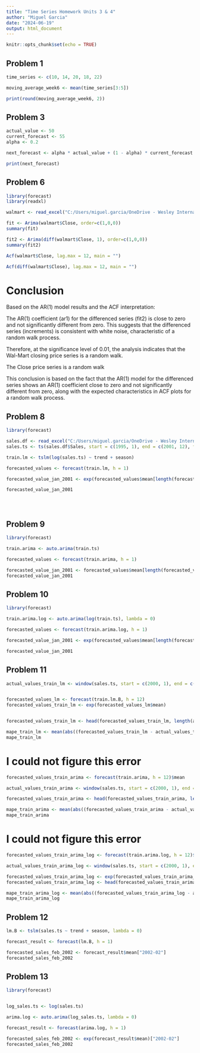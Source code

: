 ```yaml
---
title: "Time Series Homework Units 3 & 4"
author: "Miguel Garcia"
date: "2024-06-19"
output: html_document
---
```


```r
knitr::opts_chunk$set(echo = TRUE)
```

## Problem 1
```r
time_series <- c(10, 14, 20, 18, 22)

moving_average_week6 <- mean(time_series[3:5])

print(round(moving_average_week6, 2))

```

## Problem 3

```r
actual_value <- 50
current_forecast <- 55
alpha <- 0.2

next_forecast <- alpha * actual_value + (1 - alpha) * current_forecast

print(next_forecast)

```
## Problem 6
```r
library(forecast)
library(readxl)

walmart <- read_excel("C:/Users/miguel.garcia/OneDrive - Wesley International/Documents/ND/Time Series Analysis/PTSF-Datasets-20240524T164257Z-001/PTSF-Datasets/WalMartStock.xls")

fit <- Arima(walmart$Close, order=c(1,0,0))
summary(fit)

```
``` r
fit2 <- Arima(diff(walmart$Close, 1), order=c(1,0,0))
summary(fit2)
```
```r
Acf(walmart$Close, lag.max = 12, main = "")

Acf(diff(walmart$Close), lag.max = 12, main = "")

```
# Conclusion
Based on the AR(1) model results and the ACF interpretation:

The AR(1) coefficient (ar1) for the differenced series (fit2) is close to zero and not significantly different from zero. This suggests that the differenced series (increments) is consistent with white noise, characteristic of a random walk process.

Therefore, at the significance level of 0.01, the analysis indicates that the Wal-Mart closing price series is a random walk.

The Close price series is a random walk

This conclusion is based on the fact that the AR(1) model for the differenced series shows an AR(1) coefficient close to zero and not significantly different from zero, along with the expected characteristics in ACF plots for a random walk process.

## Problem 8
```r
library(forecast)

sales.df <- read_excel("C:/Users/miguel.garcia/OneDrive - Wesley International/Documents/ND/Time Series Analysis/PTSF-Datasets-20240524T164257Z-001/PTSF-Datasets/SouvenirSales.xls")
sales.ts <- ts(sales.df$Sales, start = c(1995, 1), end = c(2001, 12), freq = 12)

train.lm <- tslm(log(sales.ts) ~ trend + season)

forecasted_values <- forecast(train.lm, h = 1)

forecasted_value_jan_2001 <- exp(forecasted_values$mean[length(forecasted_values$mean)])

forecasted_value_jan_2001





```
## Problem 9
```r
library(forecast)

train.arima <- auto.arima(train.ts)

forecasted_values <- forecast(train.arima, h = 1)

forecasted_value_jan_2001 <- forecasted_values$mean[length(forecasted_values$mean)]
forecasted_value_jan_2001

```
## Problem 10
```r
library(forecast)

train.arima.log <- auto.arima(log(train.ts), lambda = 0)

forecasted_values <- forecast(train.arima.log, h = 1)

forecasted_value_jan_2001 <- exp(forecasted_values$mean[length(forecasted_values$mean)])

forecasted_value_jan_2001

```
## Problem 11
```r

actual_values_train_lm <- window(sales.ts, start = c(2000, 1), end = c(2000, 12))


forecasted_values_lm <- forecast(train.lm.B, h = 12)
forecasted_values_train_lm <- exp(forecasted_values_lm$mean)


forecasted_values_train_lm <- head(forecasted_values_train_lm, length(actual_values_train_lm))

mape_train_lm <- mean(abs((forecasted_values_train_lm - actual_values_train_lm) / actual_values_train_lm)) * 100
mape_train_lm
```

# I could not figure this error

```r


forecasted_values_train_arima <- forecast(train.arima, h = 12)$mean

actual_values_train_arima <- window(sales.ts, start = c(2000, 1), end = c(2000, 12))

forecasted_values_train_arima <- head(forecasted_values_train_arima, length(actual_values_train_arima))

mape_train_arima <- mean(abs((forecasted_values_train_arima - actual_values_train_arima) / actual_values_train_arima)) * 100
mape_train_arima

```
# I could not figure this error


```r


forecasted_values_train_arima_log <- forecast(train.arima.log, h = 12)$mean

actual_values_train_arima_log <- window(sales.ts, start = c(2000, 1), end = c(2000, 12))

forecasted_values_train_arima_log <- exp(forecasted_values_train_arima_log)
forecasted_values_train_arima_log <- head(forecasted_values_train_arima_log, length(actual_values_train_arima_log))

mape_train_arima_log <- mean(abs((forecasted_values_train_arima_log - actual_values_train_arima_log) / actual_values_train_arima_log)) * 100
mape_train_arima_log
```
## Problem 12
```r
lm.B <- tslm(sales.ts ~ trend + season, lambda = 0)

forecast_result <- forecast(lm.B, h = 1)

forecasted_sales_feb_2002 <- forecast_result$mean["2002-02"]
forecasted_sales_feb_2002

```



## Problem 13
```r
library(forecast)


log_sales.ts <- log(sales.ts)

arima.log <- auto.arima(log_sales.ts, lambda = 0)

forecast_result <- forecast(arima.log, h = 1)

forecasted_sales_feb_2002 <- exp(forecast_result$mean)["2002-02"]
forecasted_sales_feb_2002


```